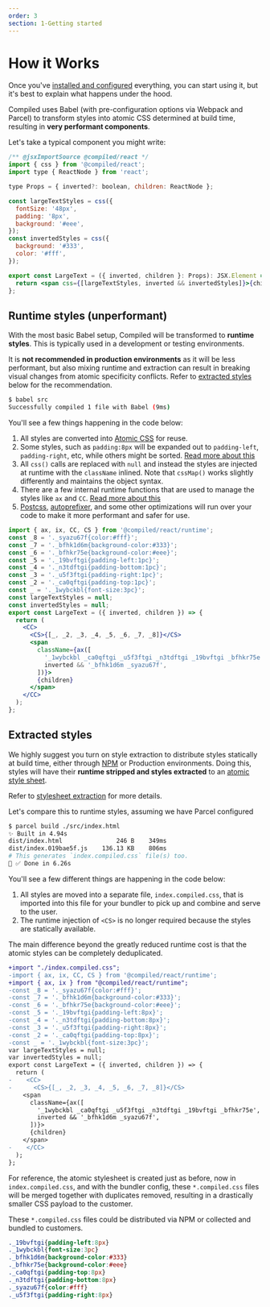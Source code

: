 ```yaml
---
order: 3
section: 1-Getting started
---
```


# How it Works

Once you've [installed and configured](/installation) everything, you can start using it,
but it's best to explain what happens under the hood.

Compiled uses Babel (with pre-configuration options via Webpack and Parcel) to transform styles
into atomic CSS determined at build time, resulting in **very performant components**.

Let's take a typical component you might write:

```jsx
/** @jsxImportSource @compiled/react */
import { css } from '@compiled/react';
import type { ReactNode } from 'react';

type Props = { inverted?: boolean, children: ReactNode };

const largeTextStyles = css({
  fontSize: '48px',
  padding: '8px',
  background: '#eee',
});
const invertedStyles = css({
  background: '#333',
  color: '#fff',
});

export const LargeText = ({ inverted, children }: Props): JSX.Element => {
  return <span css={[largeTextStyles, inverted && invertedStyles]}>{children}</span>;
};
```

## Runtime styles (unperformant)

With the most basic Babel setup, Compiled will be transformed to **runtime styles**.
This is typically used in a development or testing environments.

It is **not recommended in production environments** as it will be less performant, but also mixing
runtime and extraction can result in breaking visual changes from atomic specificity conflicts.
Refer to [extracted styles](#extracted-styles) below for the recommendation.

```bash
$ babel src
Successfully compiled 1 file with Babel (9ms)
```

You'll see a few things happening in the code below:

1. All styles are converted into [Atomic CSS](/atomic-css) for reuse.
2. Some styles, such as `padding:8px` will be expanded out to `padding-left`, `padding-right`, etc,
   while others might be sorted. [Read more about this](shorthand)
3. All `css()` calls are replaced with `null` and instead the styles are injected at runtime with the
   `className` inlined. Note that `cssMap()` works slightly differently and maintains the object syntax.
4. There are a few internal runtime functions that are used to manage the styles like `ax` and `CC`.
   [Read more about this](/pkg-react-runtime)
5. [Postcss](https://postcss.org/), [autoprefixer](https://github.com/postcss/autoprefixer), and some other
   optimizations will run over your code to make it more performant and safer for use.

```jsx
import { ax, ix, CC, CS } from '@compiled/react/runtime';
const _8 = '._syazu67f{color:#fff}';
const _7 = '._bfhk1d6m{background-color:#333}';
const _6 = '._bfhkr75e{background-color:#eee}';
const _5 = '._19bvftgi{padding-left:1pc}';
const _4 = '._n3tdftgi{padding-bottom:1pc}';
const _3 = '._u5f3ftgi{padding-right:1pc}';
const _2 = '._ca0qftgi{padding-top:1pc}';
const _ = '._1wybckbl{font-size:3pc}';
const largeTextStyles = null;
const invertedStyles = null;
export const LargeText = ({ inverted, children }) => {
  return (
    <CC>
      <CS>{[_, _2, _3, _4, _5, _6, _7, _8]}</CS>
      <span
        className={ax([
          '_1wybckbl _ca0qftgi _u5f3ftgi _n3tdftgi _19bvftgi _bfhkr75e',
          inverted && '_bfhk1d6m _syazu67f',
        ])}>
        {children}
      </span>
    </CC>
  );
};
```

## Extracted styles

We highly suggest you turn on style extraction to distribute styles statically at build time,
either through [NPM](https://npmjs.com/) or Production environments. Doing this, styles will
have their **runtime stripped and styles extracted** to an [atomic style sheet](/atomic-css).

Refer to [stylesheet extraction](/css-extraction-webpack) for more details.

Let's compare this to runtime styles, assuming we have Parcel configured

```bash
$ parcel build ./src/index.html
✨ Built in 4.94s
dist/index.html               246 B    349ms
dist/index.019bae5f.js    136.13 KB    806ms
# This generates `index.compiled.css` file(s) too.
🌽 ✅ Done in 6.26s
```

You'll see a few different things are happening in the code below:

1. All styles are moved into a separate file, `index.compiled.css`, that is imported into this file for
   your bundler to pick up and combine and serve to the user.
2. The runtime injection of `<CS>` is no longer required because the styles are statically available.

The main difference beyond the greatly reduced runtime cost is that the atomic styles can be completely deduplicated.

```diff
+import "./index.compiled.css";
-import { ax, ix, CC, CS } from '@compiled/react/runtime';
+import { ax, ix } from "@compiled/react/runtime";
-const _8 = '._syazu67f{color:#fff}';
-const _7 = '._bfhk1d6m{background-color:#333}';
-const _6 = '._bfhkr75e{background-color:#eee}';
-const _5 = '._19bvftgi{padding-left:8px}';
-const _4 = '._n3tdftgi{padding-bottom:8px}';
-const _3 = '._u5f3ftgi{padding-right:8px}';
-const _2 = '._ca0qftgi{padding-top:8px}';
-const _ = '._1wybckbl{font-size:3pc}';
var largeTextStyles = null;
var invertedStyles = null;
export const LargeText = ({ inverted, children }) => {
  return (
-    <CC>
-      <CS>{[_, _2, _3, _4, _5, _6, _7, _8]}</CS>
    <span
      className={ax([
        '_1wybckbl _ca0qftgi _u5f3ftgi _n3tdftgi _19bvftgi _bfhkr75e',
        inverted && '_bfhk1d6m _syazu67f',
      ])}>
      {children}
    </span>
-    </CC>
  );
};
```

For reference, the atomic stylesheet is created just as before, now in `index.compiled.css`, and with
the bundler config, these `*.compiled.css` files will be merged together with duplicates removed, resulting
in a drastically smaller CSS payload to the customer.

These `*.compiled.css` files could be distributed via NPM or collected and bundled to customers.

<!-- prettier-ignore -->
```css
._19bvftgi{padding-left:8px}
._1wybckbl{font-size:3pc}
._bfhk1d6m{background-color:#333}
._bfhkr75e{background-color:#eee}
._ca0qftgi{padding-top:8px}
._n3tdftgi{padding-bottom:8px}
._syazu67f{color:#fff}
._u5f3ftgi{padding-right:8px}
```
